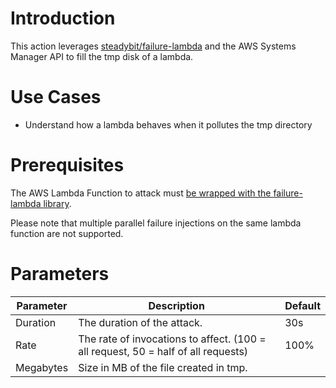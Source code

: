 # Introduction

This action leverages [steadybit/failure-lambda](https://github.com/steadybit/failure-lambda) and the AWS Systems Manager API to fill the tmp disk of a lambda.

# Use Cases

- Understand how a lambda behaves when it pollutes the tmp directory

# Prerequisites

The AWS Lambda Function to attack must [be wrapped with the failure-lambda library](https://github.com/steadybit/failure-lambda#how-to-install-with-parameter-in-ssm-parameter-store).

Please note that multiple parallel failure injections on the same lambda function are not supported.

# Parameters

| Parameter | Description                                                                       | Default |
|-----------|-----------------------------------------------------------------------------------|---------|
| Duration  | The duration of the attack.                                                       | 30s     |
| Rate      | The rate of invocations to affect. (100 = all request, 50 = half of all requests) | 100%    |
| Megabytes | Size in MB of the file created in tmp.                                            |         |
